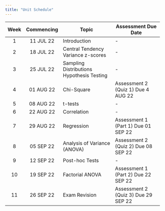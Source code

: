 ```yaml
---
title: "Unit Schedule"
---
```


| Week | Commencing | Topic                                     | Assessment Due Date                 |
|:----:|:----------:|-------------------------------------------|-------------------------------------|
| 1    | 11 JUL 22  | Introduction                              | -                                   |
| 2    | 18 JUL 22  | Central Tendency Variance z-scores        | -                                   |
| 3    | 25 JUL 22  | Sampling Distributions Hypothesis Testing | -                                   |
| 4    | 01 AUG 22  | Chi-Square                                | Assessment 2 (Quiz 1) Due 4 AUG 22  |
| 5    | 08 AUG 22  | t-tests                                   | -                                   |
| 6    | 22 AUG 22  | Correlation                               | -                                   |
| 7    | 29 AUG 22  | Regression                                | Assessment 1 (Part 1) Due 01 SEP 22 |
| 8    | 05 SEP 22  | Analysis of Variance (ANOVA)              | Assessment 2 (Quiz 2) Due 08 SEP 22 |
| 9    | 12 SEP 22  | Post-hoc Tests                            | -                                   |
| 10   | 19 SEP 22  | Factorial ANOVA                           | Assessment 1 (Part 2) Due 22 SEP 22 |
| 11   | 26 SEP 22  | Exam Revision                             | Assessment 2 (Quiz 3) Due 29 SEP 22 |
